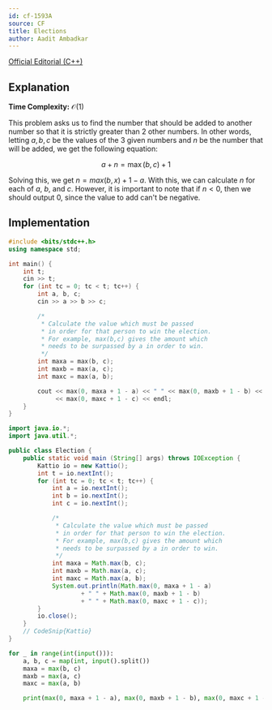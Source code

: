 ```yaml
---
id: cf-1593A
source: CF
title: Elections
author: Aadit Ambadkar
---
```


[Official Editorial (C++)](https://codeforces.com/blog/entry/96034)

## Explanation

**Time Complexity:** $\mathcal{O}(1)$

This problem asks us to find the number that should be added to another number so that it is strictly greater than 2 other numbers.
In other words, letting $a,b,c$ be the values of the $3$ given numbers and $n$ be the number that will be added, we get the following equation:

$$a+n=\max(b,c)+1$$

Solving this, we get $n=max(b,x)+1-a$. With this, we can calculate $n$ for each of $a$, $b$, and $c$. However, it is important to note that if $n<0$, then we should output $0$, since the value to add can't be negative.

## Implementation

<LanguageSection>
<CPPSection>

```cpp
#include <bits/stdc++.h>
using namespace std;

int main() {
	int t;
	cin >> t;
	for (int tc = 0; tc < t; tc++) {
		int a, b, c;
		cin >> a >> b >> c;

		/*
		 * Calculate the value which must be passed
		 * in order for that person to win the election.
		 * For example, max(b,c) gives the amount which
		 * needs to be surpassed by a in order to win.
		 */
		int maxa = max(b, c);
		int maxb = max(a, c);
		int maxc = max(a, b);

		cout << max(0, maxa + 1 - a) << " " << max(0, maxb + 1 - b) << " "
		     << max(0, maxc + 1 - c) << endl;
	}
}
```
</CPPSection>

<JavaSection>

```java
import java.io.*;
import java.util.*;

public class Election {
	public static void main (String[] args) throws IOException {
		Kattio io = new Kattio();
		int t = io.nextInt();
		for (int tc = 0; tc < t; tc++) {
			int a = io.nextInt();
			int b = io.nextInt();
			int c = io.nextInt();

			/*
			 * Calculate the value which must be passed
			 * in order for that person to win the election.
			 * For example, max(b,c) gives the amount which
			 * needs to be surpassed by a in order to win.
			 */
			int maxa = Math.max(b, c);
			int maxb = Math.max(a, c);
			int maxc = Math.max(a, b);
			System.out.println(Math.max(0, maxa + 1 - a)
					+ " " + Math.max(0, maxb + 1 - b)
					+ " " + Math.max(0, maxc + 1 - c));
		}
		io.close();
	}
	// CodeSnip{Kattio}
}
```
</JavaSection>
<PySection>

```py
for _ in range(int(input())):
	a, b, c = map(int, input().split())
	maxa = max(b, c)
	maxb = max(a, c)
	maxc = max(a, b)

	print(max(0, maxa + 1 - a), max(0, maxb + 1 - b), max(0, maxc + 1 - c))
```
</PySection>
</LanguageSection>

